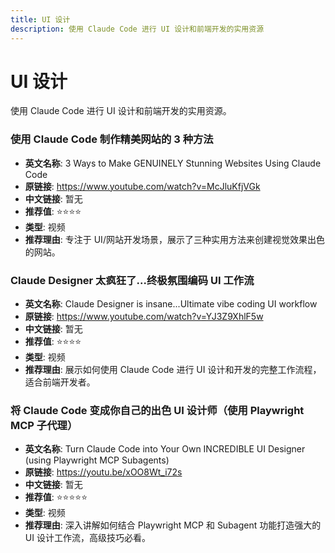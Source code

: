 ```yaml
---
title: UI 设计
description: 使用 Claude Code 进行 UI 设计和前端开发的实用资源
---
```


# UI 设计

使用 Claude Code 进行 UI 设计和前端开发的实用资源。

### 使用 Claude Code 制作精美网站的 3 种方法

- **英文名称**: 3 Ways to Make GENUINELY Stunning Websites Using Claude Code
- **原链接**: https://www.youtube.com/watch?v=McJluKfjVGk
- **中文链接**: 暂无
- **推荐值**: ⭐️⭐️⭐️⭐️
- **类型**: 视频
- **推荐理由**: 专注于 UI/网站开发场景，展示了三种实用方法来创建视觉效果出色的网站。

### Claude Designer 太疯狂了...终极氛围编码 UI 工作流

- **英文名称**: Claude Designer is insane...Ultimate vibe coding UI workflow
- **原链接**: https://www.youtube.com/watch?v=YJ3Z9XhlF5w
- **中文链接**: 暂无
- **推荐值**: ⭐️⭐️⭐️⭐️
- **类型**: 视频
- **推荐理由**: 展示如何使用 Claude Code 进行 UI 设计和开发的完整工作流程，适合前端开发者。

### 将 Claude Code 变成你自己的出色 UI 设计师（使用 Playwright MCP 子代理）

- **英文名称**: Turn Claude Code into Your Own INCREDIBLE UI Designer (using Playwright MCP Subagents)
- **原链接**: https://youtu.be/xOO8Wt_i72s
- **中文链接**: 暂无
- **推荐值**: ⭐️⭐️⭐️⭐️⭐️
- **类型**: 视频
- **推荐理由**: 深入讲解如何结合 Playwright MCP 和 Subagent 功能打造强大的 UI 设计工作流，高级技巧必看。
